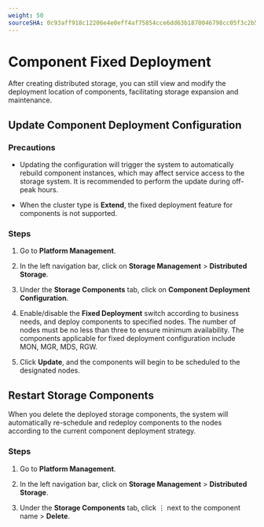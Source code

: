 ```yaml
---
weight: 50
sourceSHA: 0c93aff918c12206e4e0eff4af75854cce6dd63b1870046798cc05f3c2b5c203
---
```


# Component Fixed Deployment

After creating distributed storage, you can still view and modify the deployment location of components, facilitating storage expansion and maintenance.

## Update Component Deployment Configuration

### Precautions

- Updating the configuration will trigger the system to automatically rebuild component instances, which may affect service access to the storage system. It is recommended to perform the update during off-peak hours.

- When the cluster type is **Extend**, the fixed deployment feature for components is not supported.

### Steps

1. Go to **Platform Management**.

2. In the left navigation bar, click on **Storage Management** > **Distributed Storage**.

3. Under the **Storage Components** tab, click on **Component Deployment Configuration**.

4. Enable/disable the **Fixed Deployment** switch according to business needs, and deploy components to specified nodes. The number of nodes must be no less than three to ensure minimum availability. The components applicable for fixed deployment configuration include MON, MGR, MDS, RGW.

5. Click **Update**, and the components will begin to be scheduled to the designated nodes.

## Restart Storage Components

When you delete the deployed storage components, the system will automatically re-schedule and redeploy components to the nodes according to the current component deployment strategy.

### Steps

1. Go to **Platform Management**.

2. In the left navigation bar, click on **Storage Management** > **Distributed Storage**.

3. Under the **Storage Components** tab, click ⋮ next to the component name > **Delete**.
